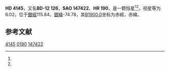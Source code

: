 {{Starbox begin
| name = HD 4145
}}
{{Starbox observe
| epoch = [[J2000.0|J2000.0]]
| constell = {{星座名待查}}<ref name=SIMBAD>{{cite web
 | url=http://simbad.u-strasbg.fr/simbad/sim-id?Ident=HR+190
 | title =Pulsating variable Star
 | publisher=Centre de Données astronomiques de Strasbourg
 | work=SIMBAD
 | accessdate=2012-07-13}}</ref><ref name=DATA>{{cite web
 | url=http://vizier.u-strasbg.fr/viz-bin/VizieR-5?-out.add=.&-source=5050&-corr=PK=HR&-out.max=9999&HR=190
 | title=VizieR Detailed Page
 | accessdate=2012-07-13
 | archive-date=2016-03-05
 | archive-url=https://web.archive.org/web/20160305015008/http://vizier.u-strasbg.fr/viz-bin/VizieR-5?-out.add=.&-source=5050&-corr=PK=HR&-out.max=9999&HR=190
 | dead-url=no
 }}</ref>
| 星官 = 
| ra = {{RA|0|43|50.2}}<ref name=SIMBAD /><ref name=DATA />
| dec = {{DEC|-12|0|42}}<ref name=SIMBAD /><ref name=DATA />
| appmag_v = 6.02<ref name=SIMBAD /><ref name=DATA />
}}
{{Starbox character
| class = K2III-IV<ref name=SIMBAD /><ref name=DATA />
| b-v = 1.1<ref name=SIMBAD /><ref name=DATA />
| u-b = 1.09<ref name=SIMBAD /><ref name=DATA />
| r-i = <ref name=SIMBAD /><ref name=DATA />
| variable = 
}}
{{Starbox astrometry
| radial_v = 1.09
| prop_mo_ra = -9
| parallax = 
| p_error = 
}}
{{Starbox catalog
| names =BD-12 126，[[SAO星表|SAO]] 147422，[[HD星表|HD]] 4145，[[HR星表|HR]] 190}}
{{Starbox reference |Simbad=HR+190}}
{{Starbox end}}

'''HD 4145'''，又名'''BD-12 126'''，'''SAO 147422'''、'''HR 190'''，是一颗恒星<ref name=SIMBAD /><ref name=DATA />，视星等为6.02，位于[[銀道座標系|銀經]]115.84，[[銀道座標系|銀緯]]-74.78，其[[B1900.0|B1900.0]]坐标为赤經{{RA|0|38|47.9}}，赤緯{{DEC|-12|-74.78|14}}。

== 参考文献 ==
{{reflist}}

{{star-stub}}

[[Category:HD和HDE天體|4145]]
[[Category:HR天體|0190]]
[[Category:SAO天體|147422]]